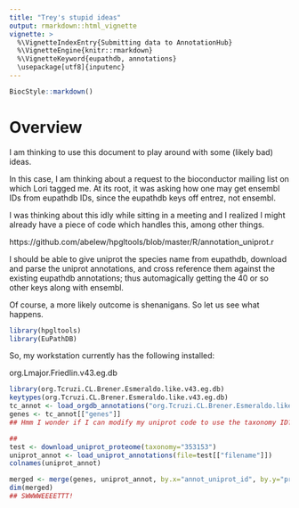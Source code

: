 ```yaml
---
title: "Trey's stupid ideas"
output: rmarkdown::html_vignette
vignette: >
  %\VignetteIndexEntry{Submitting data to AnnotationHub}
  %\VignetteEngine{knitr::rmarkdown}
  %\VignetteKeyword{eupathdb, annotations}
  \usepackage[utf8]{inputenc}
---
```


```r
BiocStyle::markdown()
```

# Overview

I am thinking to use this document to play around with some (likely bad) ideas.

In this case, I am thinking about a request to the bioconductor mailing list on
which Lori tagged me.  At its root, it was asking how one may get ensembl IDs
from eupathdb IDs, since the eupathdb keys off entrez, not ensembl.

I was thinking about this idly while sitting in a meeting and I realized I
might already have a piece of code which handles this, among other things.

https://github.com/abelew/hpgltools/blob/master/R/annotation_uniprot.r

I should be able to give uniprot the species name from eupathdb, download and
parse the uniprot annotations, and cross reference them against the existing
eupathdb annotations; thus automagically getting the 40 or so other keys along
with ensembl.

Of course, a more likely outcome is shenanigans.  So let us see what happens.

```r
library(hpgltools)
library(EuPathDB)
```

So, my workstation currently has the following installed:

org.Lmajor.Friedlin.v43.eg.db

```r
library(org.Tcruzi.CL.Brener.Esmeraldo.like.v43.eg.db)
keytypes(org.Tcruzi.CL.Brener.Esmeraldo.like.v43.eg.db)
tc_annot <- load_orgdb_annotations("org.Tcruzi.CL.Brener.Esmeraldo.like.v43.eg.db", fields="all")
genes <- tc_annot[["genes"]]
## Hmm I wonder if I can modify my uniprot code to use the taxonomy ID?

##
test <- download_uniprot_proteome(taxonomy="353153")
uniprot_annot <- load_uniprot_annotations(file=test[["filename"]])
colnames(uniprot_annot)

merged <- merge(genes, uniprot_annot, by.x="annot_uniprot_id", by.y="primary_accession")
dim(merged)
## SWWWWEEEETTT!
```
